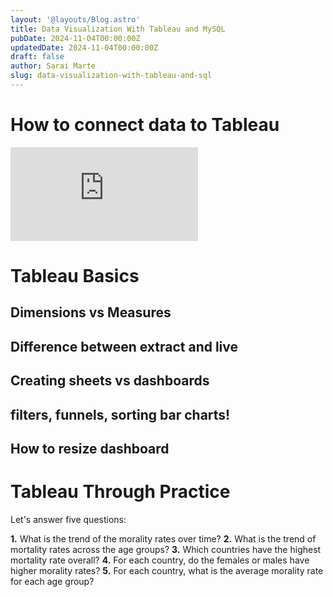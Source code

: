 ```yaml
---
layout: '@layouts/Blog.astro'
title: Data Visualization With Tableau and MySQL
pubDate: 2024-11-04T00:00:00Z  
updatedDate: 2024-11-04T00:00:00Z 
draft: false
author: Sarai Marte
slug: data-visualization-with-tableau-and-sql
---
```



<File title = "Data File For This Entire Post" link = "https://rutgersconnect-my.sharepoint.com/:x:/g/personal/smm651_scarletmail_rutgers_edu/EW-TD89P2_lMjcBQ-A0GOJ8Bu3ev45HQAn8cSuVDhjqaOw?e=tJl4q2"/>

# How to connect data to Tableau

<iframe src="https://www.youtube.com/embed/XrUUTOHB_Y4?si=JajT-ppdfRHUcaN-" title="YouTube video player" frameborder="0" allow="accelerometer; autoplay; clipboard-write; encrypted-media; gyroscope; picture-in-picture; web-share" referrerpolicy="strict-origin-when-cross-origin" allowfullscreen></iframe>

# Tableau Basics 

## Dimensions vs Measures
## Difference between extract and live
## Creating sheets vs dashboards 
## filters, funnels, sorting bar charts!
## How to resize dashboard 



# Tableau Through Practice 

Let's answer five questions: 

**1.** What is the trend of the morality rates over time? 
**2.** What is the trend of mortality rates across the age groups?
**3.** Which countries have the highest mortality rate overall?
**4.** For each country, do the females or males have higher morality rates?
**5.** For each country, what is the average morality rate for each age group?
